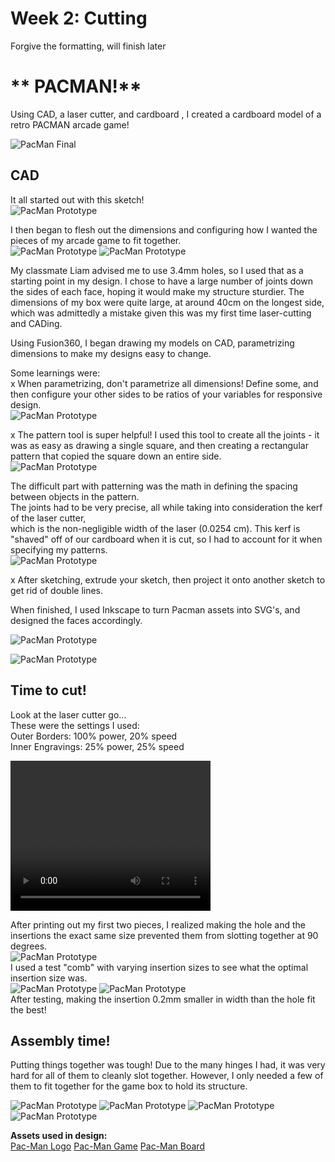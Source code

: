 # Week 2: Cutting
Forgive the formatting, will finish later

# ** PACMAN!**  
Using CAD, a laser cutter, and cardboard , I created a cardboard model of a retro PACMAN arcade game!

![PacMan Final](/classes/863.24/people/RobinLiu/images/week2/finalProduct.JPG)

## CAD
It all started out with this sketch!  
![PacMan Prototype](/classes/863.24/people/RobinLiu/images/week2/prototype.JPG)

I then began to flesh out the dimensions and configuring how I wanted the pieces of my arcade game to fit together.  
![PacMan Prototype](/classes/863.24/people/RobinLiu/images/week2/dimensions.JPG)
![PacMan Prototype](/classes/863.24/people/RobinLiu/images/week2/joints.JPG)

My classmate Liam advised me to use 3.4mm holes, so I used that as a starting point in my design.
I chose to have a large number of joints down the sides of each face, hoping it would make my structure sturdier.
The dimensions of my box were quite large, at around 40cm on the longest side, which was admittedly a mistake given this was my first time laser-cutting and CADing.

Using Fusion360, I began drawing my models on CAD, parametrizing dimensions to make my designs easy to change.  

Some learnings were:  
x When parametrizing, don't parametrize all dimensions! Define some, and then configure your other sides to be ratios of your variables for responsive design.  
![PacMan Prototype](/classes/863.24/people/RobinLiu/images/week2/parameters.JPG)

x The pattern tool is super helpful! I used this tool to create all the joints - it was as easy as drawing a single square, and then creating a rectangular pattern that copied the square down an entire side.  
![PacMan Prototype](/classes/863.24/people/RobinLiu/images/week2/moreJoints.JPG)

The difficult part with patterning was the math in defining the spacing between objects in the pattern.  
The joints had to be very precise, all while taking into consideration the kerf of the laser cutter,  
which is the non-negligible width of the laser (0.0254 cm). 
This kerf is "shaved" off of our cardboard when it is cut, so I had to account for it when specifying my patterns.  
![PacMan Prototype](/classes/863.24/people/RobinLiu/images/week2/kerfdrawings.JPG)

x After sketching, extrude your sketch, then project it onto another sketch to get rid of double lines.  

When finished, I used Inkscape to turn Pacman assets into SVG's, and designed the faces accordingly.  

![PacMan Prototype](/classes/863.24/people/RobinLiu/images/week2/cad1.JPG)

![PacMan Prototype](/classes/863.24/people/RobinLiu/images/week2/cad2.jpg)

## Time to cut!   
Look at the laser cutter go...  
These were the settings I used:  
Outer Borders: 100% power, 20% speed  
Inner Engravings: 25% power, 25% speed  

<video width="320" height="240" controls>
  <source src="/classes/863.24/people/RobinLiu/images/week2/lasercutter.MOV" type="video/mp4" />
  Your browser does not support the video tag.
</video>

After printing out my first two pieces, I realized making the hole and the insertions the exact same size prevented them from slotting together at 90 degrees.  
![PacMan Prototype](/classes/863.24/people/RobinLiu/images/week2/badConnection.JPG)  
I used a test "comb" with varying insertion sizes to see what the optimal insertion size was.  
![PacMan Prototype](/classes/863.24/people/RobinLiu/images/week2/comb.JPG)
![PacMan Prototype](/classes/863.24/people/RobinLiu/images/week2/combTest.JPG)  
After testing, making the insertion 0.2mm smaller in width than the hole fit the best!  

## Assembly time!  
Putting things together was tough! Due to the many hinges I had, it was very hard for all of them to cleanly slot together.
However, I only needed a few of them to fit together for the game box to hold its structure.  

![PacMan Prototype](/classes/863.24/people/RobinLiu/images/week2/finalFront.JPG)
![PacMan Prototype](/classes/863.24/people/RobinLiu/images/week2/finalControls.JPG)
![PacMan Prototype](/classes/863.24/people/RobinLiu/images/week2/finalBoard.JPG)
![PacMan Prototype](/classes/863.24/people/RobinLiu/images/week2/finalTop.JPG)


**Assets used in design:**  
[Pac-Man Logo](https://static.wikia.nocookie.net/logopedia/images/c/ca/Pac-Man_1980_%28Alt%29.svg/revision/latest/scale-to-width-down/1200?cb=20230727130740)
[Pac-Man Game](https://e7.pngegg.com/pngimages/656/737/png-clipart-pac-man-ghost-character-pac-man-ghosts-pac-man-text-rectangle-thumbnail.png)
[Pac-Man Board](https://i.pinimg.com/474x/2f/a5/55/2fa555bfbb26996c100fb47eb9709b34.jpg)
